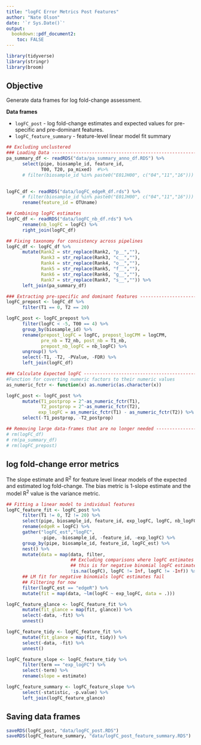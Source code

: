 ```yaml
---
title: "logFC Error Metrics Post Features"
author: "Nate Olson"
date: '`r Sys.Date()`'
output:
  bookdown::pdf_document2: 
    toc: FALSE
---
```


```r
library(tidyverse)
library(stringr)
library(broom)
```

## Objective 
Generate data frames for log fold-change assessment. 

__Data frames__  

* `logFC_post` - log fold-change estimates and expected values for pre-specific and pre-dominant features. 
* `logFC_feature_summary` - feature-level linear model fit summary


```r
## Excluding unclustered
### Loading Data ---------------------------------------------------------------
pa_summary_df <- readRDS("data/pa_summary_anno_df.RDS") %>% 
      select(pipe, biosample_id, feature_id, 
             T00, T20, pa_mixed)  #%>% 
      # filter(biosample_id %in% paste0("E01JH00", c("04","11","16")))
      

logFC_df <- readRDS("data/logFC_edgeR_df.rds") %>%
      # filter(biosample_id %in% paste0("E01JH00", c("04","11","16"))) %>% 
      rename(feature_id = OTUname) 

## Combining logFC estimates
logFC_df <- readRDS("data/logFC_nb_df.rds") %>% 
      rename(nb_logFC = logFC) %>% 
      right_join(logFC_df)

## Fixing taxonomy for consistency across pipelines
logFC_df <- logFC_df %>% 
      mutate(Rank2 = str_replace(Rank2, "p__",""),
             Rank3 = str_replace(Rank3, "c__",""),
             Rank4 = str_replace(Rank4, "o__",""),
             Rank5 = str_replace(Rank5, "f__",""),
             Rank6 = str_replace(Rank6, "g__",""),
             Rank7 = str_replace(Rank7, "s__","")) %>% 
      left_join(pa_summary_df)
```

```r
### Extracting pre-specific and dominant features ------------------------------
logFC_prepost <- logFC_df %>% 
      filter(T1 == 0, T2 == 20)

logFC_post <- logFC_prepost %>% 
      filter(logFC < -5, T00 == 4) %>% 
      group_by(biosample_id) %>% 
      rename(prepost_logFC = logFC, prepost_logCPM = logCPM,
             pre_nb = T2_nb, post_nb = T1_nb,
             prepost_nb_logFC = nb_logFC) %>% 
      ungroup() %>% 
      select(-T1, -T2, -PValue, -FDR) %>% 
      left_join(logFC_df)

### Calculate Expected logFC --------------------------------------------------- 
#Function for coverting numeric factors to their numeric values
as_numeric_fctr <- function(x) as.numeric(as.character(x))

logFC_post <- logFC_post %>% 
      mutate(T1_postprop = 2^-as_numeric_fctr(T1), 
             T2_postprop = 2^-as_numeric_fctr(T2),
            exp_logFC = as_numeric_fctr(T1) - as_numeric_fctr(T2)) %>% 
      select(-T1_postprop, -T2_postprop)

## Removing large data-frames that are no longer needed ------------------------
# rm(logFC_df)
# rm(pa_summary_df)
# rm(logFC_prepost)
```


## log fold-change error metrics 
The slope estimate and R^2^ for feature level linear models of the expected and estimated log fold-change. The bias metric is 1-slope estimate and the model R^2^ value is the variance metric.

```r
## Fitting a linear model to individual features
logFC_feature_fit <- logFC_post %>% 
      filter(T1 != 0, T2 != 20) %>% 
      select(pipe, biosample_id, feature_id, exp_logFC, logFC, nb_logFC) %>%
      rename(edgeR = logFC) %>% 
      gather("logFC_est","logFC", 
             -pipe, -biosample_id, -feature_id, -exp_logFC) %>%
      group_by(pipe, biosample_id, feature_id, logFC_est) %>% 
      nest() %>% 
      mutate(data = map(data, filter, 
                        ## Excluding comparisons where logFC estimates are undefined for Inf 
                        ## this is for negative binomial logFC estimates
                        !is.na(logFC), logFC != Inf, logFC != -Inf)) %>% 
      ## LM fit for negative binomials logFC estimates fail
      ## Filtering for now
      filter(logFC_est == "edgeR") %>% 
      mutate(fit = map(data, ~lm(logFC ~ exp_logFC, data = .)))

logFC_feature_glance <- logFC_feature_fit %>% 
      mutate(fit_glance = map(fit, glance)) %>% 
      select(-data, -fit) %>% 
      unnest()

logFC_feature_tidy <- logFC_feature_fit %>% 
      mutate(fit_glance = map(fit, tidy)) %>% 
      select(-data, -fit) %>% 
      unnest()

logFC_feature_slope <- logFC_feature_tidy %>% 
      filter(term == "exp_logFC") %>% 
      select(-term) %>% 
      rename(slope = estimate)

logFC_feature_summary <- logFC_feature_slope %>% 
      select(-statistic, -p.value) %>% 
      left_join(logFC_feature_glance)
```



## Saving data frames
```r
saveRDS(logFC_post, "data/logFC_post.RDS")
saveRDS(logFC_feature_summary, "data/logFC_post_feature_summary.RDS")
```